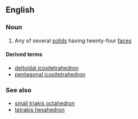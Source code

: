 ==English==

===Noun===
{{en-noun}}

#{{mathematics}} Any of several [[solid]]s having twenty-four [[face]]s

====Derived terms====
*[[deltoidal icositetrahedron]]
*[[pentagonal icositetrahedron]]

===See also===
*[[small triakis octahedron]]
*[[tetrakis hexahedron]]